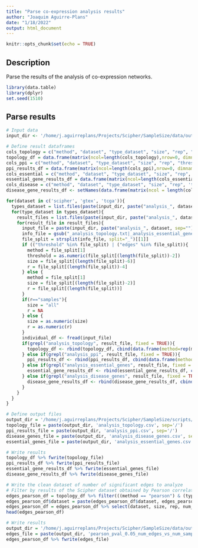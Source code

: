```yaml
---
title: "Parse co-expression analysis results"
author: "Joaquim Aguirre-Plans"
date: "1/18/2022"
output: html_document
---
```


```r
knitr::opts_chunk$set(echo = TRUE)
```

## Description

Parse the results of the analysis of co-expression networks.

```r
library(data.table)
library(dplyr)
set.seed(1510)
```

## Parse results

```r
# Input data
input_dir <- '/home/j.aguirreplans/Projects/Scipher/SampleSize/data/out'

# Define result dataframes
cols_topology = c("method", "dataset", "type_dataset", "size", "rep", "threshold", "num_nodes", "num_edges", "av_degree", "av_path_length", "av_clustering_coef", "num_components", "num_lcc_nodes", "num_lcc_edges", "lcc_z", "lcc_pvalue", "max_k", "num_main_core_nodes", "num_main_core_edges")
topology_df = data.frame(matrix(ncol=length(cols_topology),nrow=0, dimnames=list(NULL, cols_topology)))
cols_ppi = c("method", "dataset", "type_dataset", "size", "rep", "threshold", "num_ppi_nodes", "num_ppi_edges", "fraction_ppi_nodes", "fraction_ppi_edges", "num_ppi_main_core_nodes", "num_ppi_main_core_edges", "fraction_ppi_main_core_nodes", "fraction_ppi_main_core_edges")
ppi_results_df = data.frame(matrix(ncol=length(cols_ppi),nrow=0, dimnames=list(NULL, cols_ppi)))
cols_essential = c("method", "dataset", "type_dataset", "size", "rep", "threshold", "num_essential_genes", "fraction_essential_genes", "num_components", "num_lcc_nodes", "fraction_essential_lcc_nodes", "num_lcc_edges", "lcc_z", "lcc_pvalue")
essential_gene_results_df = data.frame(matrix(ncol=length(cols_essential),nrow=0, dimnames=list(NULL, cols_essential)))
cols_disease = c("method", "dataset", "type_dataset", "size", "rep", 'threshold', 'disease', 'disease_class', 'num_disease_genes', 'fraction_disease_genes', 'num_disease_components', 'num_disease_lcc_nodes', 'fraction_disease_lcc_nodes', 'num_disease_lcc_edges', "disease_lcc_z", "disease_lcc_pvalue")
disease_gene_results_df <- setNames(data.frame(matrix(ncol = length(cols_disease), nrow = 0)), cols_disease)

for(dataset in c('scipher', 'gtex', 'tcga')){
  types_dataset = list.files(paste(input_dir, paste("analysis_", dataset, sep=""), sep="/"))
  for(type_dataset in types_dataset){
    result_files = list.files(paste(input_dir, paste("analysis_", dataset, sep=""), type_dataset, sep="/"))
    for(result_file in result_files){
      input_file = paste(input_dir, paste("analysis_", dataset, sep=""), type_dataset, result_file, sep="/")
      info_file = gsub("_analysis_topology.txt|_analysis_essential_genes.txt|_analysis_disease_genes.txt|_analysis_ppi.txt","",result_file)
      file_split = strsplit(info_file, split="_")[[1]]
      if (("threshold" %in% file_split) | ("edges" %in% file_split)){
        method = file_split[1]
        threshold = as.numeric(file_split[(length(file_split))-2])
        size = file_split[(length(file_split)-6)]
        r = file_split[(length(file_split))-4]
      } else {
        method = file_split[1]
        size = file_split[(length(file_split)-2)]
        r = file_split[(length(file_split))]
      }
      if(r=="samples"){
        size = "all"
        r = NA
      } else {
        size = as.numeric(size)
        r = as.numeric(r)
      }
      individual_df <- fread(input_file)
      if(grepl("analysis_topology", result_file, fixed = TRUE)){
        topology_df <- rbind(topology_df, cbind(data.frame(method=rep(method, nrow(individual_df)), dataset=rep(dataset, nrow(individual_df)), type_dataset=rep(type_dataset, nrow(individual_df)), size=rep(size, nrow(individual_df)), rep=rep(r, nrow(individual_df))), individual_df))
      } else if(grepl("analysis_ppi", result_file, fixed = TRUE)){
        ppi_results_df <- rbind(ppi_results_df, cbind(data.frame(method=rep(method, nrow(individual_df)), dataset=rep(dataset, nrow(individual_df)), type_dataset=rep(type_dataset, nrow(individual_df)), size=rep(size, nrow(individual_df)), rep=rep(r, nrow(individual_df))), individual_df))
      } else if(grepl("analysis_essential_genes", result_file, fixed = TRUE)){
        essential_gene_results_df <- rbind(essential_gene_results_df, cbind(data.frame(method=rep(method, nrow(individual_df)), dataset=rep(dataset, nrow(individual_df)), type_dataset=rep(type_dataset, nrow(individual_df)), size=rep(size, nrow(individual_df)), rep=rep(r, nrow(individual_df))), individual_df))
      } else if(grepl("analysis_disease_genes", result_file, fixed = TRUE)){
        disease_gene_results_df <- rbind(disease_gene_results_df, cbind(data.frame(method=rep(method, nrow(individual_df)), dataset=rep(dataset, nrow(individual_df)), type_dataset=rep(type_dataset, nrow(individual_df)), size=rep(size, nrow(individual_df)), rep=rep(r, nrow(individual_df))), individual_df))
      }
    }
  }
}
```



```r
# Define output files
output_dir = '/home/j.aguirreplans/Projects/Scipher/SampleSize/scripts/SampleSizeShiny/data'
topology_file = paste(output_dir, 'analysis_topology.csv', sep='/')
ppi_results_file = paste(output_dir, 'analysis_ppi.csv', sep='/')
disease_genes_file = paste(output_dir, 'analysis_disease_genes.csv', sep='/')
essential_genes_file = paste(output_dir, 'analysis_essential_genes.csv', sep='/')

# Write results
topology_df %>% fwrite(topology_file)
ppi_results_df %>% fwrite(ppi_results_file)
essential_gene_results_df %>% fwrite(essential_genes_file)
disease_gene_results_df %>% fwrite(disease_genes_file)
```


```r
# Write the clean dataset of number of significant edges to analyze
# Filter by results of the Scipher dataset obtained by Pearson correlation and threshold 0.05
edges_pearson_df = topology_df %>% filter(((method == "pearson") & (type_correlation == "all") & (threshold == 0.05)))
edges_pearson_df$dataset = paste(edges_pearson_df$dataset, edges_pearson_df$type_dataset, sep=":")
edges_pearson_df = edges_pearson_df %>% select(dataset, size, rep, num_edges) %>% arrange(dataset, size, rep)
head(edges_pearson_df)

# Write results
output_dir = '/home/j.aguirreplans/Projects/Scipher/SampleSize/data/out/tables'
edges_file = paste(output_dir, 'pearson_pval_0.05_num_edges_vs_num_samples.txt', sep='/')
edges_pearson_df %>% fwrite(edges_file)
```





